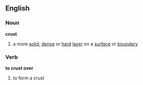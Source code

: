 ==English==
===Noun===
'''crust'''
#a more [[solid]], [[dense]] or [[hard]] [[layer]] on a [[surface]] or [[boundary]]

===Verb===
'''to crust over'''
#to form a crust